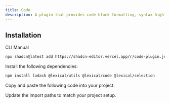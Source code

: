```yaml
---
title: Code
description: A plugin that provides code block formatting, syntax highlighting, and language selection.
---
```


<ComponentPreview
  name="code-plugin-demo"
  className="[&_.preview>[data-orientation=vertical]]:sm:max-w-[70%]"
  description="A plugin that provides code block formatting, syntax highlighting, and language selection."
/>

## Installation

<Tabs defaultValue="cli">

<TabsList>
  <TabsTrigger value="cli">CLI</TabsTrigger>
  <TabsTrigger value="manual">Manual</TabsTrigger>
</TabsList>

<TabsContent value="cli">

```bash
npx shadcn@latest add https://shadcn-editor.vercel.app/r/code-plugin.json
```

</TabsContent>

<TabsContent value="manual">

<Steps>

<Step>Install the following dependencies:</Step>

```bash
npm install lodash @lexical/utils @lexical/code @lexical/selection
```

<Step>Copy and paste the following code into your project.</Step>

<ComponentSource name="code-plugin" />

<Step>Update the import paths to match your project setup.</Step>

</Steps>

</TabsContent>

</Tabs>
